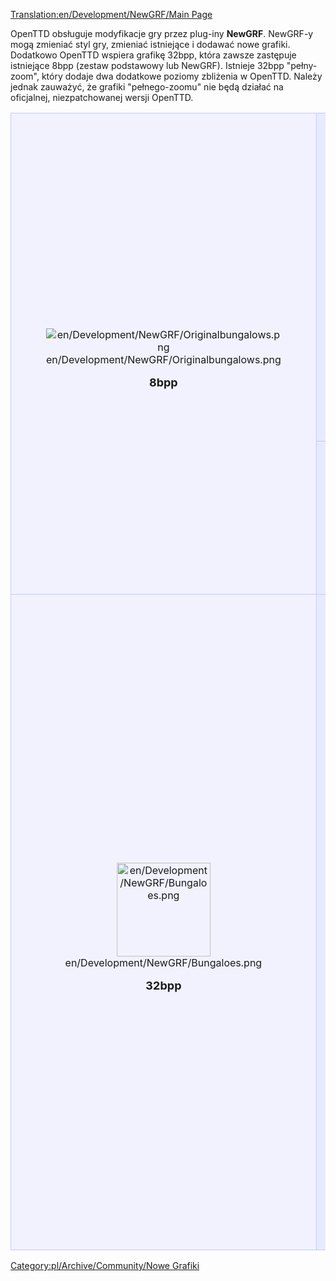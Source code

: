 [[Translation:en/Development/NewGRF/Main Page]]


OpenTTD obsługuje modyfikacje gry przez plug-iny '''NewGRF'''. NewGRF-y mogą zmieniać styl gry, zmieniać istniejące i dodawać nowe grafiki.
Dodatkowo OpenTTD wspiera grafikę 32bpp, która zawsze zastępuje istniejące 8bpp (zestaw podstawowy lub NewGRF). Istnieje 32bpp "pełny-zoom", który dodaje dwa dodatkowe poziomy zbliżenia w OpenTTD. Należy jednak zauważyć, że grafiki "pełnego-zoomu" nie będą działać na oficjalnej, niezpatchowanej wersji OpenTTD.

{| 
|-
|align="center" rowspan="2" style="background-color: #f1f2fe; border: 1px solid #c7c8fe; margin: 0; padding: 1em 1em 0em 1em;"|
[[File:en/Development/NewGRF/Originalbungalows.png]]
   
<font size="4">'''8bpp'''</font>


|style="background-color: #e7ebff; border: 1px solid #c7c8fe; margin: 0; padding: 1em 1em 0em 1em;"|
<font size="3">'''Tipy i triki w NewGRF'''</font>
*[[pl/Development/NewGRF/Narzędzia do rozwoju NewGRF|Narzędzia do NewGRF]]
*[[en/Development/NewGRF/Debugging|Odbugowywanie NewGRF-ów]]
*[[en/Development/NewGRF/Alignment|Porady na temat dostosowywania ikonek]]
*[[en/Development/NewGRF/Incompatibility Hints|Zmiany w NewGRF, łamiące wcześniejszą kompatybilność]]
*'''8bpp Projekt [[en/Archive/Community/OpenGFX Readme|Podstawowy Set OpenGFX]]''' (GPL v2 - licencjonowany podstawowy set dla OpenTTD)
*[http://dev.openttdcoop.org/projects DevZone] - dom wielu projektów NewGRF
*[http://wiki.ttdpatch.net/tiki-index.php?page=NewGraphicsSpecs Wiki ze specyfikacją NewGRF]
|-
|style="background-color: #e7ebff; border: 1px solid #c7c8fe; margin: 0; padding: 1em 1em 0em 1em;"|
<font size="3">'''Instrukcja użytkowania i lista NewGRF-ów'''</font>

:[[en/Manual/NewGRF|Dokumentacja NewGRF]] - używanie i instalacja.
:Oraz [[en/Community/NewGRF/Main Page|lista niektórych NewGRF-ów]].
|-
|align="center" style="background-color: #f1f2fe; border: 1px solid #c7c8fe; margin: 0; padding: 1em 1em 0em 1em;"|
[[File:en/Development/NewGRF/Bungaloes.png|150px]]

<font size="4">'''32bpp'''</font>
|style="background-color: #e7ebff; border: 1px solid #c7c8fe; margin: 0; padding: 1em 1em 0em 1em;"|
<font size="3">'''Dokumentacja Rozwoju Grafik 32bit-owych'''</font>

:[[en/Archive/Old 32bpp/32bit Graphics Development|TU]] zadokumentowane jest wszystko od teorii (rozmiary, specyfikacja oświetlenia, tutoriale, etc.) po praktykę (materiały, rekwizyty).

<font size="3">'''Trackery Rozwoju Grafiki'''</font>

:Bądź na bieżąco w rozwijającym się 32bpp OpenTTD. Sprawdź, co już zostało przekonwertowane i co jeszcze zostało.
:[[en/Archive/Old 32bpp/32bpp graphics development tracker|32bpp - Oryginalna Skala]]
:[[en/Archive/Old 32bpp/32bpp graphics development tracker (extra zoom)|32bpp - Extra Zoom]]

<font size="3">'''Gotowe grafiki'''</font>

:[[pl/Archive/Old 32bpp/Lista do pobrania 32bpp tary|32bpp - Oryginalna Skala]] - Lista ukończonych, spakowanych i wypuszczonych grafik 32bpp, na których możesz już teraz grać w OpenTTD.
:[[en/Community/NewGRF/Playing with 32 bpp graphics|32bpp - Dodatkowe poziomy zbliżenia]] - Lista grafik z 2 dodatkowymi poziomami zbliżenia, i informacje o łatce.
:[[pl/Community/NewGRF/Granie z grafiką 32bpp|Granie z grafiką 32bpp]]!
|}

<!--[[Category:New Graphics]]-->[[Category:pl/Archive/Community/Nowe Grafiki]]